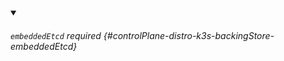 


<details className="config-field" data-expandable="true" open>
<summary>

###### `embeddedEtcd` <span className="config-field-required" data-required="false">required</span> <span className="config-field-type"></span> <span className="config-field-default"></span> <span className="config-field-enum"></span> {#controlPlane-distro-k3s-backingStore-embeddedEtcd}



</summary>

<PartialEmbeddedetcdreference />


</details>
